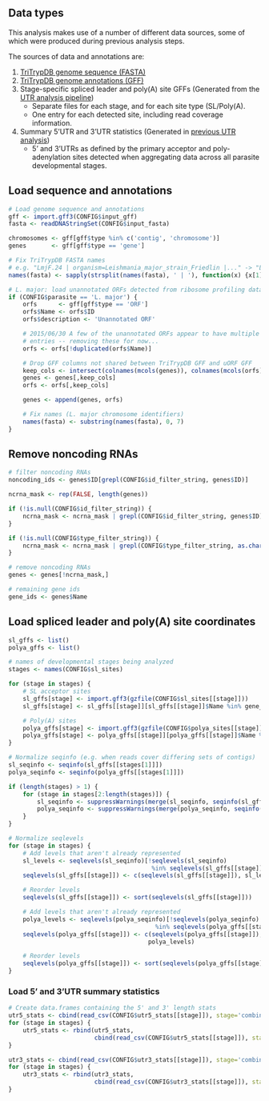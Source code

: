 ## Data types

This analysis makes use of a number of different data sources, some of which
were produced during previous analysis steps.

The sources of data and annotations are:

1. [TriTrypDB genome sequence (FASTA)](http://tritrypdb.org/tritrypdb/)
2. [TriTrypDB genome annotations (GFF)](http://tritrypdb.org/tritrypdb/)
3. Stage-specific spliced leader and poly(A) site GFFs (Generated from the [UTR analysis pipeline](https://github.com/elsayed-lab/utr_analysis))
   - Separate files for each stage, and for each site type (SL/Poly(A).
   - One entry for each detected site, including read coverage information.
4. Summary 5'UTR and 3'UTR statistics (Generated in [previous UTR
   analysis](http://www.umiacs.umd.edu/~keith/research/2015/110-utr-lengths/))
   - 5' and 3'UTRs as defined by the primary acceptor and poly-adenylation
     sites detected when aggregating data across all parasite developmental
     stages.

## Load sequence and annotations

```r
# Load genome sequence and annotations
gff <- import.gff3(CONFIG$input_gff)
fasta <- readDNAStringSet(CONFIG$input_fasta)

chromosomes <- gff[gff$type %in% c('contig', 'chromosome')]
genes       <- gff[gff$type == 'gene']

# Fix TriTrypDB FASTA names
# e.g. "LmjF.24 | organism=Leishmania_major_strain_Friedlin |..." -> "LmjF.24"
names(fasta) <- sapply(strsplit(names(fasta), ' | '), function(x) {x[1]})

# L. major: load unannotated ORFs detected from ribosome profiling data
if (CONFIG$parasite == 'L. major') {
    orfs      <- gff[gff$type == 'ORF']
    orfs$Name <- orfs$ID
    orfs$description <- 'Unannotated ORF'

    # 2015/06/30 A few of the unannotated ORFs appear to have multiple conflicting
    # entries -- removing these for now...
    orfs <- orfs[!duplicated(orfs$Name)]

    # Drop GFF columns not shared between TriTrypDB GFF and uORF GFF
    keep_cols <- intersect(colnames(mcols(genes)), colnames(mcols(orfs)))
    genes <- genes[,keep_cols]
    orfs <- orfs[,keep_cols]

    genes <- append(genes, orfs)

    # Fix names (L. major chromosome identifiers)
    names(fasta) <- substring(names(fasta), 0, 7)
}
```

## Remove noncoding RNAs

```r
# filter noncoding RNAs
noncoding_ids <- genes$ID[grepl(CONFIG$id_filter_string, genes$ID)]

ncrna_mask <- rep(FALSE, length(genes))

if (!is.null(CONFIG$id_filter_string)) {
    ncrna_mask <- ncrna_mask | grepl(CONFIG$id_filter_string, genes$ID)
}

if (!is.null(CONFIG$type_filter_string)) {
    ncrna_mask <- ncrna_mask | grepl(CONFIG$type_filter_string, as.character(genes$type))
}

# remove noncoding RNAs
genes <- genes[!ncrna_mask,]

# remaining gene ids
gene_ids <- genes$Name
```

## Load spliced leader and poly(A) site coordinates

```r
sl_gffs <- list()
polya_gffs <- list()

# names of developmental stages being analyzed
stages <- names(CONFIG$sl_sites)

for (stage in stages) {
    # SL acceptor sites
    sl_gffs[stage] <- import.gff3(gzfile(CONFIG$sl_sites[[stage]]))
    sl_gffs[stage] <- sl_gffs[[stage]][sl_gffs[[stage]]$Name %in% gene_ids]

    # Poly(A) sites
    polya_gffs[stage] <- import.gff3(gzfile(CONFIG$polya_sites[[stage]]))
    polya_gffs[stage] <- polya_gffs[[stage]][polya_gffs[[stage]]$Name %in% gene_ids]
}

# Normalize seqinfo (e.g. when reads cover differing sets of contigs)
sl_seqinfo <- seqinfo(sl_gffs[[stages[1]]])
polya_seqinfo <- seqinfo(polya_gffs[[stages[1]]])

if (length(stages) > 1) {
    for (stage in stages[2:length(stages)]) {
        sl_seqinfo <- suppressWarnings(merge(sl_seqinfo, seqinfo(sl_gffs[[stage]])))
        polya_seqinfo <- suppressWarnings(merge(polya_seqinfo, seqinfo(polya_gffs[[stage]])))
    }
}

# Normalize seqlevels
for (stage in stages) {
    # Add levels that aren't already represented
    sl_levels <- seqlevels(sl_seqinfo)[!seqlevels(sl_seqinfo) 
                                        %in% seqlevels(sl_gffs[[stage]])]
    seqlevels(sl_gffs[[stage]]) <- c(seqlevels(sl_gffs[[stage]]), sl_levels)

    # Reorder levels
    seqlevels(sl_gffs[[stage]]) <- sort(seqlevels(sl_gffs[[stage]]))

    # Add levels that aren't already represented
    polya_levels <- seqlevels(polya_seqinfo)[!seqlevels(polya_seqinfo) 
                                         %in% seqlevels(polya_gffs[[stage]])]
    seqlevels(polya_gffs[[stage]]) <- c(seqlevels(polya_gffs[[stage]]), 
                                       polya_levels)

    # Reorder levels
    seqlevels(polya_gffs[[stage]]) <- sort(seqlevels(polya_gffs[[stage]]))
}
```

### Load 5' and 3'UTR summary statistics

```r
# Create data.frames containing the 5' and 3' length stats
utr5_stats <- cbind(read_csv(CONFIG$utr5_stats[[stage]]), stage='combined')
for (stage in stages) {
    utr5_stats <- rbind(utr5_stats, 
                        cbind(read_csv(CONFIG$utr5_stats[[stage]]), stage=stage))
}

utr3_stats <- cbind(read_csv(CONFIG$utr3_stats[[stage]]), stage='combined')
for (stage in stages) {
    utr3_stats <- rbind(utr3_stats,
                        cbind(read_csv(CONFIG$utr3_stats[[stage]]), stage=stage))
}
```
